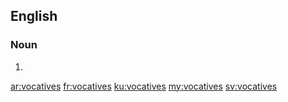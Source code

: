 ==English==

===Noun===
{{head|en}}

# {{plural of|vocative}}

[[ar:vocatives]]
[[fr:vocatives]]
[[ku:vocatives]]
[[my:vocatives]]
[[sv:vocatives]]